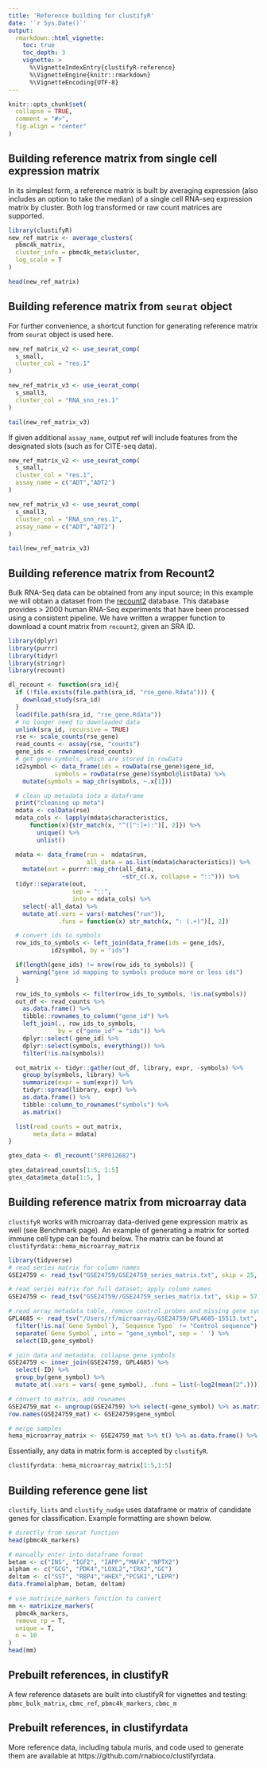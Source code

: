 ```yaml
---
title: 'Reference building for clustifyR'
date: '`r Sys.Date()`'
output:
  rmarkdown::html_vignette:
    toc: true
    toc_depth: 3
    vignette: >
      %\VignetteIndexEntry{clustifyR-reference}
      %\VignetteEngine{knitr::rmarkdown}
      %\VignetteEncoding{UTF-8}
---
```


```r
knitr::opts_chunk$set(
  collapse = TRUE,
  comment = "#>",
  fig.align = "center"
)
```

## Building reference matrix from single cell expression matrix

In its simplest form, a reference matrix is built by averaging expression (also includes an option to take the median) of a single cell RNA-seq expression matrix by cluster. Both log transformed or raw count matrices are supported.

```r
library(clustifyR)
new_ref_matrix <- average_clusters(
  pbmc4k_matrix, 
  cluster_info = pbmc4k_meta$cluster,
  log_scale = T
)

head(new_ref_matrix)
```

## Building reference matrix from `seurat` object

For further convenience, a shortcut function for generating reference matrix from  `seurat` object is used here.

```r
new_ref_matrix_v2 <- use_seurat_comp(
  s_small,
  cluster_col = "res.1"
)

new_ref_matrix_v3 <- use_seurat_comp(
  s_small3,
  cluster_col = "RNA_snn_res.1"
)

tail(new_ref_matrix_v3)
```

If given additional `assay_name`, output ref will include features from the designated slots (such as for CITE-seq data).

```r
new_ref_matrix_v2 <- use_seurat_comp(
  s_small,
  cluster_col = "res.1",
  assay_name = c("ADT","ADT2")
)

new_ref_matrix_v3 <- use_seurat_comp(
  s_small3,
  cluster_col = "RNA_snn_res.1",
  assay_name = c("ADT","ADT2")
)

tail(new_ref_matrix_v3)
```

## Building reference matrix from Recount2

Bulk RNA-Seq data can be obtained from any input source; in this example we will obtain a dataset from the [recount2](https://jhubiostatistics.shinyapps.io/recount/) database. This database provides > 2000 human RNA-Seq experiments that have been processed using a consistent pipeline. We have written a wrapper function to download a count matrix from `recount2`, given an SRA ID. 

```r
library(dplyr)
library(purrr)
library(tidyr)
library(stringr)
library(recount)

dl_recount <- function(sra_id){
  if (!file.exists(file.path(sra_id, "rse_gene.Rdata"))) {
    download_study(sra_id)
  }
  load(file.path(sra_id, "rse_gene.Rdata"))
  # no longer need to downloaded data
  unlink(sra_id, recursive = TRUE)
  rse <- scale_counts(rse_gene)
  read_counts <- assay(rse, "counts")
  gene_ids <- rownames(read_counts)
  # get gene symbols, which are stored in rowData
  id2symbol <- data_frame(ids = rowData(rse_gene)$gene_id,
             symbols = rowData(rse_gene)$symbol@listData) %>%
    mutate(symbols = map_chr(symbols, ~.x[1]))

  # clean up metadata into a dataframe
  print("cleaning up meta")
  mdata <- colData(rse)
  mdata_cols <- lapply(mdata$characteristics,
      function(x){str_match(x, "^([^:]+):")[, 2]}) %>%
        unique() %>%
        unlist()

  mdata <- data_frame(run =  mdata$run,
                      all_data = as.list(mdata$characteristics)) %>%
    mutate(out = purrr::map_chr(all_data,
                                ~str_c(.x, collapse = "::"))) %>%
  tidyr::separate(out,
                  sep = "::",
                  into = mdata_cols) %>%
    select(-all_data) %>%
    mutate_at(.vars = vars(-matches("run")),
              .funs = function(x) str_match(x, ": (.+)")[, 2])

  # convert ids to symbols
  row_ids_to_symbols <- left_join(data_frame(ids = gene_ids),
            id2symbol, by = "ids")

  if(length(gene_ids) != nrow(row_ids_to_symbols)) {
    warning("gene id mapping to symbols produce more or less ids")
  }

  row_ids_to_symbols <- filter(row_ids_to_symbols, !is.na(symbols))
  out_df <- read_counts %>%
    as.data.frame() %>%
    tibble::rownames_to_column("gene_id") %>%
    left_join(., row_ids_to_symbols,
              by = c("gene_id" = "ids")) %>%
    dplyr::select(-gene_id) %>%
    dplyr::select(symbols, everything()) %>%
    filter(!is.na(symbols))

  out_matrix <- tidyr::gather(out_df, library, expr, -symbols) %>%
    group_by(symbols, library) %>%
    summarize(expr = sum(expr)) %>%
    tidyr::spread(library, expr) %>%
    as.data.frame() %>%
    tibble::column_to_rownames("symbols") %>%
    as.matrix()

  list(read_counts = out_matrix,
       meta_data = mdata)
}

gtex_data <- dl_recount("SRP012682")

gtex_data$read_counts[1:5, 1:5]
gtex_data$meta_data[1:5, ]
```

## Building reference matrix from microarray data

`clustifyR` works with microarray data-derived gene expression matrix as well (see Benchmark page). An example of generating a matrix for sorted immune cell type can be found below. The matrix can be found at `clustifyrdata::hema_microarray_matrix`

```r
library(tidyverse)
# read series matrix for column names
GSE24759 <- read_tsv("GSE24759/GSE24759_series_matrix.txt", skip = 25, n_max = 1)

# read series matrix for full dataset; apply column names
GSE24759 <- read_tsv("GSE24759//GSE24759_series_matrix.txt", skip = 57, col_names = colnames(GSE24759)) %>% rename(ID = `!Sample_title`)

# read array metadata table, remove control probes and missing gene symbols
GPL4685 <- read_tsv("/Users/rf/microarray/GSE24759/GPL4685-15513.txt", skip = 14) %>%
  filter(!is.na(`Gene Symbol`), `Sequence Type` != "Control sequence") %>% 
  separate(`Gene Symbol`, into = "gene_symbol", sep = ' ') %>%
  select(ID,gene_symbol)

# join data and metadata, collapse gene symbols
GSE24759 <- inner_join(GSE24759, GPL4685) %>% 
  select(-ID) %>% 
  group_by(gene_symbol) %>% 
  mutate_at(.vars = vars(-gene_symbol), .funs = list(~log2(mean(2^.))))

# convert to matrix, add rownames
GSE24759_mat <- ungroup(GSE24759) %>% select(-gene_symbol) %>% as.matrix()
row.names(GSE24759_mat) <- GSE24759$gene_symbol

# merge samples
hema_microarray_matrix <- GSE24759_mat %>% t() %>% as.data.frame() %>% rownames_to_column("sample") %>% mutate(sample = str_remove(sample, ", .*")) %>% group_by(sample) %>% summarise_all(.funs = list(~log2(mean(2^.)))) %>% column_to_rownames("sample") %>% t()
```

Essentially, any data in matrix form is accepted by `clustifyR`.
```r
clustifyrdata::hema_microarray_matrix[1:5,1:5]
```

## Building reference gene list

`clustify_lists` and `clustify_nudge` uses dataframe or matrix of candidate genes for classification. Example formatting are shown below.

```r
# directly from seurat function
head(pbmc4k_markers)

# manually enter into dataframe format
betam <- c("INS", "IGF2", "IAPP","MAFA","NPTX2")
alpham <- c("GCG", "PDK4","LOXL2","IRX2","GC")
deltam <- c("SST", "RBP4","HHEX","PCSK1","LEPR")
data.frame(alpham, betam, deltam)

# use matrixize_markers function to convert
mm <- matrixize_markers(
  pbmc4k_markers, 
  remove_rp = T, 
  unique = T, 
  n = 10
)
head(mm)
```

## Prebuilt references, in clustifyR

A few reference datasets are built into clustifyR for vignettes and testing:
`pbmc_bulk_matrix`,
`cbmc_ref`,
`pbmc4k_markers`,
`cbmc_m`

## Prebuilt references, in clustifyrdata

More reference data, including tabula muris, and code used to generate them are available at https://github.com/rnabioco/clustifyrdata.

